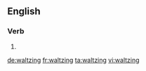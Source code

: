 ==English==

===Verb===
{{head|en|present participle}}

# {{present participle of|waltz|lang=en|nocat=1}}

[[de:waltzing]]
[[fr:waltzing]]
[[ta:waltzing]]
[[vi:waltzing]]